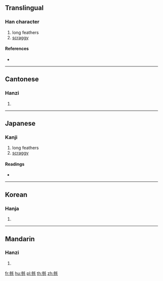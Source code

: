 {{also|毵}}
==Translingual==

===Han character===
{{Han char|rn=82|rad=毛|as=11|sn=15|four=22214|canj=IHHQU}}

# long feathers
# [[scraggy]]

====References====
* {{Han ref|kx=0595.370|dkj=16942|dj=0987.150|hdz=32005.130|uh=6BFF|ud=27647|bh=E5F7|bd=58871}}

----

==Cantonese==

===Hanzi===
{{yue-hanzi|jyut=|y=saam1|sim=毵}}

# {{defn|lang=yue|sort=毛11}}

----

==Japanese==

===Kanji===
{{ja-kanji|grade=|rs=毛11}}

# long feathers
# [[scraggy]]

====Readings====
* {{ja-readings|on=[[さん]] (san)|kun=[[けがながい]] (keganagai)}}

----

==Korean==

===Hanja===
{{ko-hanja|hangeul=삼|eumhun=|rv=sam|mr=sam|y=sam}}

# {{defn|lang=ko|sort=毛11}}

----

==Mandarin==

===Hanzi===
{{cmn-hanzi|sim=毵|pin=[[sān]] ([[san1]])|wg=san<sup>1</sup>}}

# {{defn|lang=cmn|sort=毛11}}

[[fr:毿]]
[[hu:毿]]
[[pl:毿]]
[[th:毿]]
[[zh:毿]]